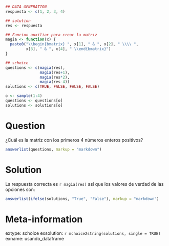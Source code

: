 ```r
## DATA GENERATION
respuesta <- c(1, 2, 3, 4)

## solution
res <- respuesta

## Funcion auxiliar para crear la matriz
magia <- function(x) {
  paste0("\\begin{bmatrix} ", x[1], " & ", x[2], " \\\\ ",
         x[3], " & ", x[4], " \\end{bmatrix}")
}

## schoice
questions <- c(magia(res), 
               magia(res+1), 
               magia(res*2), 
               magia(res-4))
solutions <- c(TRUE, FALSE, FALSE, FALSE)

o <- sample(1:4)
questions <- questions[o]
solutions <- solutions[o]
```

Question
========
¿Cuál es la matriz con los primeros 4 números enteros positivos?

```r
answerlist(questions, markup = "markdown")
```

Solution
========
La respuesta correcta es `r magia(res)` así que los valores de verdad de las opciones son:

```r
answerlist(ifelse(solutions, "True", "False"), markup = "markdown")
```

Meta-information
================
extype: schoice
exsolution: `r mchoice2string(solutions, single = TRUE)`
exname: usando_dataframe
